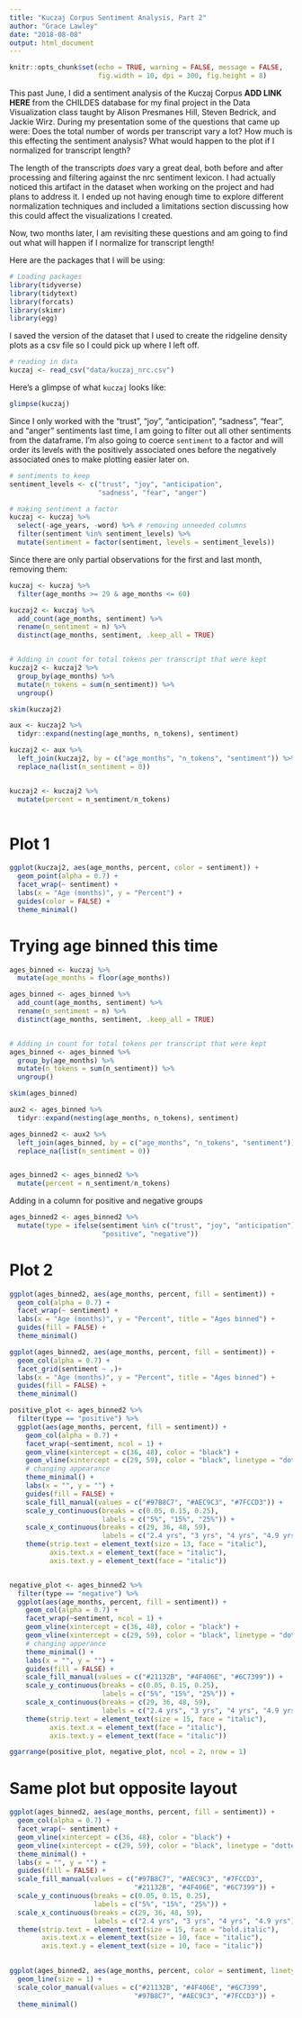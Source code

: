 ```yaml
---
title: "Kuczaj Corpus Sentiment Analysis, Part 2"
author: "Grace Lawley"
date: "2018-08-08"
output: html_document
---
```


```r
knitr::opts_chunk$set(echo = TRUE, warning = FALSE, message = FALSE,
                      fig.width = 10, dpi = 300, fig.height = 8)
```

This past June, I did a sentiment analysis of the Kuczaj Corpus **ADD LINK HERE** from the CHILDES database for my final project in the Data Visualization class taught by Alison Presmanes Hill, Steven Bedrick, and Jackie Wirz. During my presentation some of the questions that came up were: Does the total number of words per transcript vary a lot? How much is this effecting the sentiment analysis? What would happen to the plot if I normalized for transcript length?

The length of the transcripts *does* vary a great deal, both before and after processing and filtering against the nrc sentiment lexicon. I had actually noticed this artifact in the dataset when working on the project and had plans to address it. I ended up not having enough time to explore different normalization techniques and included a limitations section discussing how this could affect the visualizations I created.

Now, two months later, I am revisiting these questions and am going to find out what will happen if I normalize for transcript length!

Here are the packages that I will be using:
```r
# Loading packages
library(tidyverse)
library(tidytext)
library(forcats)
library(skimr)
library(egg)
```

I saved the version of the dataset that I used to create the ridgeline density plots as a csv file so I could pick up where I left off.
```r
# reading in data
kuczaj <- read_csv("data/kuczaj_nrc.csv")     
```

Here's a glimpse of what `kuczaj` looks like:
```r
glimpse(kuczaj)
```

Since I only worked with the "trust", "joy", "anticipation", "sadness", "fear", and "anger" sentiments last time, I am going to filter out all other sentiments from the dataframe.  I'm also going to coerce `sentiment` to a factor and will order its levels with the positively associated ones before the negatively associated ones to make plotting easier later on.

```r
# sentiments to keep
sentiment_levels <- c("trust", "joy", "anticipation", 
                      "sadness", "fear", "anger")

# making sentiment a factor
kuczaj <- kuczaj %>% 
  select(-age_years, -word) %>% # removing unneeded columns
  filter(sentiment %in% sentiment_levels) %>% 
  mutate(sentiment = factor(sentiment, levels = sentiment_levels))
```




Since there are only partial observations for the first and last month, removing them:
```r
kuczaj <- kuczaj %>% 
  filter(age_months >= 29 & age_months <= 60)
```


```r
kuczaj2 <- kuczaj %>% 
  add_count(age_months, sentiment) %>% 
  rename(n_sentiment = n) %>% 
  distinct(age_months, sentiment, .keep_all = TRUE)


# Adding in count for total tokens per transcript that were kept
kuczaj2 <- kuczaj2 %>% 
  group_by(age_months) %>% 
  mutate(n_tokens = sum(n_sentiment)) %>% 
  ungroup()

skim(kuczaj2)
```


```r
aux <- kuczaj2 %>% 
  tidyr::expand(nesting(age_months, n_tokens), sentiment)

kuczaj2 <- aux %>% 
  left_join(kuczaj2, by = c("age_months", "n_tokens", "sentiment")) %>% 
  replace_na(list(n_sentiment = 0))


kuczaj2 <- kuczaj2 %>% 
  mutate(percent = n_sentiment/n_tokens)
  
```

# Plot 1
```r
ggplot(kuczaj2, aes(age_months, percent, color = sentiment)) +
  geom_point(alpha = 0.7) +
  facet_wrap(~ sentiment) + 
  labs(x = "Age (months)", y = "Percent") +
  guides(color = FALSE) +
  theme_minimal()
```

# Trying age binned this time
```r
ages_binned <- kuczaj %>% 
  mutate(age_months = floor(age_months)) 

ages_binned <- ages_binned %>% 
  add_count(age_months, sentiment) %>% 
  rename(n_sentiment = n) %>% 
  distinct(age_months, sentiment, .keep_all = TRUE)


# Adding in count for total tokens per transcript that were kept
ages_binned <- ages_binned %>% 
  group_by(age_months) %>% 
  mutate(n_tokens = sum(n_sentiment)) %>% 
  ungroup()

skim(ages_binned)
```


```r
aux2 <- ages_binned %>% 
  tidyr::expand(nesting(age_months, n_tokens), sentiment)

ages_binned2 <- aux2 %>% 
  left_join(ages_binned, by = c("age_months", "n_tokens", "sentiment")) %>% 
  replace_na(list(n_sentiment = 0))


ages_binned2 <- ages_binned2 %>% 
  mutate(percent = n_sentiment/n_tokens)
```

Adding in a column for positive and negative groups
```r
ages_binned2 <- ages_binned2 %>% 
  mutate(type = ifelse(sentiment %in% c("trust", "joy", "anticipation"), 
                       "positive", "negative"))

```

# Plot 2
```r
ggplot(ages_binned2, aes(age_months, percent, fill = sentiment)) +
  geom_col(alpha = 0.7) +
  facet_wrap(~ sentiment) + 
  labs(x = "Age (months)", y = "Percent", title = "Ages binned") +
  guides(fill = FALSE) +
  theme_minimal()

ggplot(ages_binned2, aes(age_months, percent, fill = sentiment)) +
  geom_col(alpha = 0.7) +
  facet_grid(sentiment ~ .)+
  labs(x = "Age (months)", y = "Percent", title = "Ages binned") +
  guides(fill = FALSE) +
  theme_minimal()
```



```r
positive_plot <- ages_binned2 %>% 
  filter(type == "positive") %>% 
  ggplot(aes(age_months, percent, fill = sentiment)) +
    geom_col(alpha = 0.7) +
    facet_wrap(~sentiment, ncol = 1) +
    geom_vline(xintercept = c(36, 48), color = "black") +
    geom_vline(xintercept = c(29, 59), color = "black", linetype = "dotted") +
    # changing appearance
    theme_minimal() +
    labs(x = "", y = "") +
    guides(fill = FALSE) +
    scale_fill_manual(values = c("#97B8C7", "#AEC9C3", "#7FCCD3")) +
    scale_y_continuous(breaks = c(0.05, 0.15, 0.25),
                       labels = c("5%", "15%", "25%")) +
    scale_x_continuous(breaks = c(29, 36, 48, 59),
                       labels = c("2.4 yrs", "3 yrs", "4 yrs", "4.9 yrs")) +
    theme(strip.text = element_text(size = 13, face = "italic"),
          axis.text.x = element_text(face = "italic"),
          axis.text.y = element_text(face = "italic"))


negative_plot <- ages_binned2 %>% 
  filter(type == "negative") %>% 
  ggplot(aes(age_months, percent, fill = sentiment)) +
    geom_col(alpha = 0.7) +
    facet_wrap(~sentiment, ncol = 1) +
    geom_vline(xintercept = c(36, 48), color = "black") +
    geom_vline(xintercept = c(29, 59), color = "black", linetype = "dotted") +
    # changing apperance
    theme_minimal() +
    labs(x = "", y = "") +
    guides(fill = FALSE) +
    scale_fill_manual(values = c("#21132B", "#4F406E", "#6C7399")) +
    scale_y_continuous(breaks = c(0.05, 0.15, 0.25),
                       labels = c("5%", "15%", "25%")) +
    scale_x_continuous(breaks = c(29, 36, 48, 59),
                       labels = c("2.4 yrs", "3 yrs", "4 yrs", "4.9 yrs")) +
    theme(strip.text = element_text(size = 15, face = "italic"),
          axis.text.x = element_text(face = "italic"),
          axis.text.y = element_text(face = "italic"))

ggarrange(positive_plot, negative_plot, ncol = 2, nrow = 1)

```

# Same plot but opposite layout
```r
ggplot(ages_binned2, aes(age_months, percent, fill = sentiment)) +
  geom_col(alpha = 0.7) +
  facet_wrap(~ sentiment) + 
  geom_vline(xintercept = c(36, 48), color = "black") +
  geom_vline(xintercept = c(29, 59), color = "black", linetype = "dotted") +
  theme_minimal() +
  labs(x = "", y = "") +
  guides(fill = FALSE) +
  scale_fill_manual(values = c("#97B8C7", "#AEC9C3", "#7FCCD3",
                               "#21132B", "#4F406E", "#6C7399")) +
  scale_y_continuous(breaks = c(0.05, 0.15, 0.25),
                     labels = c("5%", "15%", "25%")) +
  scale_x_continuous(breaks = c(29, 36, 48, 59),
                     labels = c("2.4 yrs", "3 yrs", "4 yrs", "4.9 yrs")) +
  theme(strip.text = element_text(size = 15, face = "bold.italic"),
        axis.text.x = element_text(size = 10, face = "italic"),
        axis.text.y = element_text(size = 10, face = "italic"))
  
```

    
```r
ggplot(ages_binned2, aes(age_months, percent, color = sentiment, linetype = sentiment)) +
  geom_line(size = 1) +
  scale_color_manual(values = c("#21132B", "#4F406E", "#6C7399",
                               "#97B8C7", "#AEC9C3", "#7FCCD3")) +
  theme_minimal()
```





